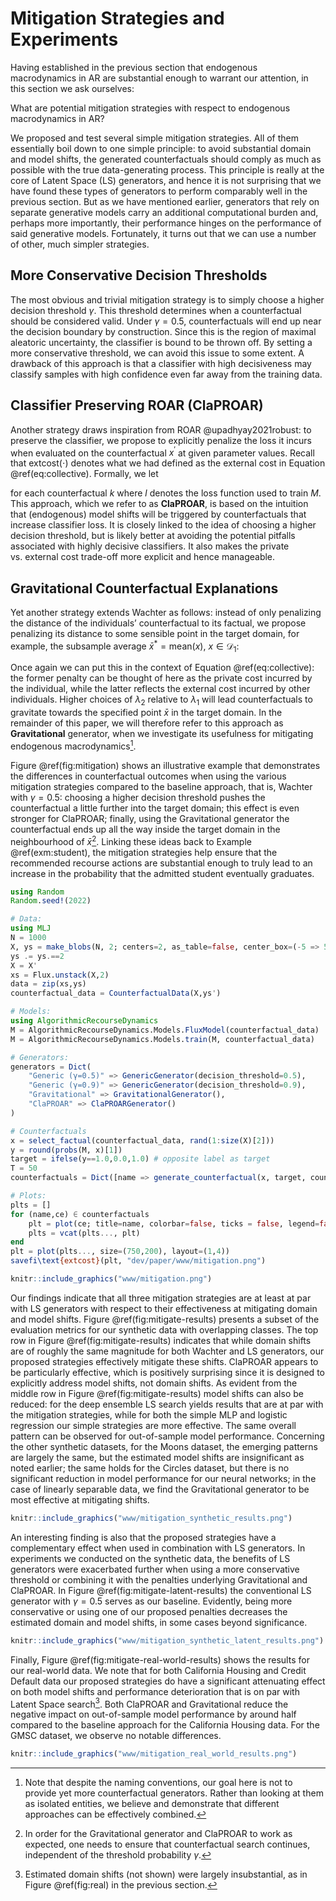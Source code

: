 # Mitigation Strategies and Experiments {#mitigate}

Having established in the previous section that endogenous macrodynamics in AR are substantial enough to warrant our attention, in this section we ask ourselves:

::: {.proposition #mitigate name="Mitigation Strategies"}
What are potential mitigation strategies with respect to endogenous macrodynamics in AR?
:::

We proposed and test several simple mitigation strategies. All of them essentially boil down to one simple principle: to avoid substantial domain and model shifts, the generated counterfactuals should comply as much as possible with the true data-generating process. This principle is really at the core of Latent Space (LS) generators, and hence it is not surprising that we have found these types of generators to perform comparably well in the previous section. But as we have mentioned earlier, generators that rely on separate generative models carry an additional computational burden and, perhaps more importantly, their performance hinges on the performance of said generative models. Fortunately, it turns out that we can use a number of other, much simpler strategies.

## More Conservative Decision Thresholds

The most obvious and trivial mitigation strategy is to simply choose a higher decision threshold $\gamma$. This threshold determines when a counterfactual should be considered valid. Under $\gamma=0.5$, counterfactuals will end up near the decision boundary by construction. Since this is the region of maximal aleatoric uncertainty, the classifier is bound to be thrown off. By setting a more conservative threshold, we can avoid this issue to some extent. A drawback of this approach is that a classifier with high decisiveness may classify samples with high confidence even far away from the training data. 

## Classifier Preserving ROAR (ClaPROAR)

Another strategy draws inspiration from ROAR @upadhyay2021robust: to preserve the classifier, we propose to explicitly penalize the loss it incurs when evaluated on the counterfactual $x^\prime$ at given parameter values. Recall that $\text{extcost}(\cdot)$ denotes what we had defined as the external cost in Equation \@ref(eq:collective). Formally, we let

\begin{equation}
\begin{aligned}
\text{extcost}(f(\mathbf{s}^\prime)) = l(M(f(\mathbf{s}^\prime)),y^\prime) (\#eq:clap)
\end{aligned}
\end{equation} 

for each counterfactual $k$ where $l$ denotes the loss function used to train $M$. This approach, which we refer to as **ClaPROAR**, is based on the intuition that (endogenous) model shifts will be triggered by counterfactuals that increase classifier loss. It is closely linked to the idea of choosing a higher decision threshold, but is likely better at avoiding the potential pitfalls associated with highly decisive classifiers. It also makes the private vs. external cost trade-off more explicit and hence manageable.

## Gravitational Counterfactual Explanations 

Yet another strategy extends Wachter as follows: instead of only penalizing the distance of the individuals' counterfactual to its factual, we propose penalizing its distance to some sensible point in the target domain, for example, the subsample average $\bar{x}^*=\text{mean}(x)$, $x \in \mathcal{D}_1$:

\begin{equation}
\begin{aligned}
\text{extcost}(f(\mathbf{s}^\prime)) = \text{dist}(f(\mathbf{s}^\prime),\bar{x}^*)  (\#eq:grav)
\end{aligned}
\end{equation}

Once again we can put this in the context of Equation \@ref(eq:collective): the former penalty can be thought of here as the private cost incurred by the individual, while the latter reflects the external cost incurred by other individuals. Higher choices of $\lambda_2$ relative to $\lambda_1$ will lead counterfactuals to gravitate towards the specified point $\bar{x}$ in the target domain. In the remainder of this paper, we will therefore refer to this approach as **Gravitational** generator, when we investigate its usefulness for mitigating endogenous macrodynamics^[Note that despite the naming conventions, our goal here is not to provide yet more counterfactual generators. Rather than looking at them as isolated entities, we believe and demonstrate that different approaches can be effectively combined.]. 

Figure \@ref(fig:mitigation) shows an illustrative example that demonstrates the differences in counterfactual outcomes when using the various mitigation strategies compared to the baseline approach, that is, Wachter with $\gamma=0.5$: choosing a higher decision threshold pushes the counterfactual a little further into the target domain; this effect is even stronger for ClaPROAR; finally, using the Gravitational generator the counterfactual ends up all the way inside the target domain in the neighbourhood of $\bar{x}$^[In order for the Gravitational generator and ClaPROAR to work as expected, one needs to ensure that counterfactual search continues, independent of the threshold probability $\gamma$.]. Linking these ideas back to Example \@ref(exm:student), the mitigation strategies help ensure that the recommended recourse actions are substantial enough to truly lead to an increase in the probability that the admitted student eventually graduates.

```julia
using Random
Random.seed!(2022)

# Data:
using MLJ
N = 1000
X, ys = make_blobs(N, 2; centers=2, as_table=false, center_box=(-5 => 5), cluster_std=0.5)
ys .= ys.==2
X = X'
xs = Flux.unstack(X,2)
data = zip(xs,ys)
counterfactual_data = CounterfactualData(X,ys')

# Models:
using AlgorithmicRecourseDynamics
M = AlgorithmicRecourseDynamics.Models.FluxModel(counterfactual_data)
M = AlgorithmicRecourseDynamics.Models.train(M, counterfactual_data)

# Generators:
generators = Dict(
    "Generic (γ=0.5)" => GenericGenerator(decision_threshold=0.5),
    "Generic (γ=0.9)" => GenericGenerator(decision_threshold=0.9),
    "Gravitational" => GravitationalGenerator(),
    "ClaPROAR" => ClaPROARGenerator()
)

# Counterfactuals
x = select_factual(counterfactual_data, rand(1:size(X)[2])) 
y = round(probs(M, x)[1])
target = ifelse(y==1.0,0.0,1.0) # opposite label as target
T = 50
counterfactuals = Dict([name => generate_counterfactual(x, target, counterfactual_data, M, gen; T=T, latent_space=false) for (name, gen) in generators])

# Plots:
plts = []
for (name,ce) ∈ counterfactuals
    plt = plot(ce; title=name, colorbar=false, ticks = false, legend=false)
    plts = vcat(plts..., plt)
end
plt = plot(plts..., size=(750,200), layout=(1,4))
savefi\text{extcost}(plt, "dev/paper/www/mitigation.png")
```


```r
knitr::include_graphics("www/mitigation.png")
```

Our findings indicate that all three mitigation strategies are at least at par with LS generators with respect to their effectiveness at mitigating domain and model shifts. Figure \@ref(fig:mitigate-results) presents a subset of the evaluation metrics for our synthetic data with overlapping classes. The top row in Figure \@ref(fig:mitigate-results) indicates that while domain shifts are of roughly the same magnitude for both Wachter and LS generators, our proposed strategies effectively mitigate these shifts. ClaPROAR appears to be particularly effective, which is positively surprising since it is designed to explicitly address model shifts, not domain shifts. As evident from the middle row in Figure \@ref(fig:mitigate-results) model shifts can also be reduced: for the deep ensemble LS search yields results that are at par with the mitigation strategies, while for both the simple MLP and logistic regression our simple strategies are more effective. The same overall pattern can be observed for out-of-sample model performance. Concerning the other synthetic datasets, for the Moons dataset, the emerging patterns are largely the same, but the estimated model shifts are insignificant as noted earlier; the same holds for the Circles dataset, but there is no significant reduction in model performance for our neural networks; in the case of linearly separable data, we find the Gravitational generator to be most effective at mitigating shifts. 

```r
knitr::include_graphics("www/mitigation_synthetic_results.png")
```

An interesting finding is also that the proposed strategies have a complementary effect when used in combination with LS generators. In experiments we conducted on the synthetic data, the benefits of LS generators were exacerbated further when using a more conservative threshold or combining it with the penalties underlying Gravitational and ClaPROAR. In Figure \@ref(fig:mitigate-latent-results) the conventional LS generator with $\gamma=0.5$ serves as our baseline. Evidently, being more conservative or using one of our proposed penalties decreases the estimated domain and model shifts, in some cases beyond significance.

```r
knitr::include_graphics("www/mitigation_synthetic_latent_results.png")
```

Finally, Figure \@ref(fig:mitigate-real-world-results) shows the results for our real-world data. We note that for both California Housing and Credit Default data our proposed strategies do have a significant attenuating effect on both model shifts and performance deterioration that is on par with Latent Space search^[Estimated domain shifts (not shown) were largely insubstantial, as in Figure \@ref(fig:real) in the previous section.]. Both ClaPROAR and Gravitational reduce the negative impact on out-of-sample model performance by around half compared to the baseline approach for the California Housing data. For the GMSC dataset, we observe no notable differences.

```r
knitr::include_graphics("www/mitigation_real_world_results.png")
```

